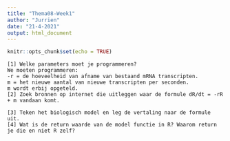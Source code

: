 ```yaml
---
title: "Thema08-Week1"
author: "Jurrien"
date: "21-4-2021"
output: html_document
---
```


```r
knitr::opts_chunk$set(echo = TRUE)
```

    [1] Welke parameters moet je programmeren?
    We moeten programmeren:
    -r = de hoeveelheid van afname van bestaand mRNA transcripten.
    m = het nieuwe aantal van nieuwe transcripten per seconden.
    m wordt erbij opgeteld.
    [2] Zoek bronnen op internet die uitleggen waar de formule dR/dt = -rR + m vandaan komt.
    
    [3] Teken het biologisch model en leg de vertaling naar de formule uit.
    [4] Wat is de return waarde van de model functie in R? Waarom return je die en niet R zelf?
